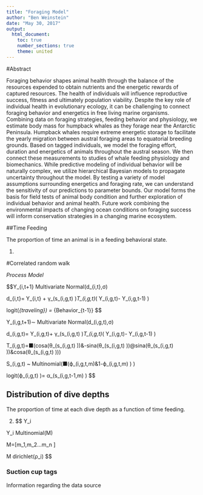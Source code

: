 ```yaml
---
title: "Foraging Model"
author: "Ben Weinstein"
date: "May 30, 2017"
output: 
  html_document:
    toc: true
    number_sections: true
    theme: united
---
```


#Abstract

Foraging behavior shapes animal health through the balance of the resources expended to obtain nutrients and the energetic rewards of captured resources. The health of individuals will influence reproductive success, fitness and ultimately population viability. Despite the key role of individual health in evolutionary ecology, it can be challenging to connect foraging behavior and energetics in free living marine organisms. Combining data on foraging strategies, feeding behavior and physiology, we estimate body mass for humpback whales as they forage near the Antarctic Peninsula. Humpback whales require extreme energetic storage to facilitate the yearly migration between austral foraging areas to equatorial breeding grounds. Based on tagged individuals, we model the foraging effort, duration and energetics of animals throughout the austral season. We then connect these measurements to studies of whale feeding physiology and biomechanics. While predictive modeling of individual behavior will be naturally complex, we utilize hierarchical Bayesian models to propagate uncertainty throughout the model. By testing a variety of model assumptions surrounding energetics and foraging rate, we can understand the sensitivity of our predictions to parameter bounds. Our model forms the basis for field tests of animal body condition and further exploration of individual behavior and animal health. Future work combining the environmental impacts of changing ocean conditions on foraging success will inform conservation strategies in a changing marine ecosystem.


##Time Feeding

The proportion of time an animal is in a feeding behavioral state.

(@eq1)

#Correlated random walk

*Process Model*

$$Y_{i,t+1} \sim Multivariate Normal(d_{i,t},σ)

d_{i,t}= Y_{i,t} + γ_(s_(i,g,t) )*T_(i,g,t)*( Y_(i,g,t)- Y_(i,g,t-1) )
\begin{matrix}
  \alpha_{i,1,1} & 1-\alpha_{i,1,1} \\
  \alpha_{i,2,1} & 1-\alpha_{i,2,1} \\
\end{matrix}

logit(\phi_{traveling}) = \alpha_{Behavior_{t-1}}
$$

Y_(i,g,t+1)∼ Multivariate Normal(d_(i,g,t),σ)

d_(i,g,t)= Y_(i,g,t)+ γ_(s_(i,g,t) )*T_(i,g,t)*( Y_(i,g,t)- Y_(i,g,t-1) )

T_(i,g,t)=■(cosa(θ_(s_(i,g,t) ))&-sina(θ_(s_(i,g,t) ))@sina(θ_(s_(i,g,t) ))&cosa(θ_(s_(i,g,t) )))  

S_(i,g,t)  ~ Multinomial(■(ϕ_(i,g,t,m)&1-ϕ_(i,g,t,m) ) )

logit(ϕ_(i,g,t) )= α_(s_(i,g,t-1,m) )
$$

## Distribution of dive depths

The proportion of time at each dive depth as a function of time feeding.

(@eq2) 
$$ Y_i \sim 

Y_i \sim Multinomial(M)

M=[m_1,m_2…m_n ]

M \sim dirichlet(ρ_i) $$

### Suction cup tags
Information regarding the data source
